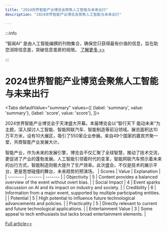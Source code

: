 ```yaml
---
title: "2024世界智能产业博览会聚焦人工智能与未来出行"
description: "2024世界智能产业博览会聚焦人工智能与未来出行"

---
```



:::info

“智闻AI“ 是由人工智能编撰的刊物集合，确保您只获得最有价值的信息，旨在助您消除信息差，突破信息茧房的局限。  [了解更多 >>](/)

:::

# 2024世界智能产业博览会聚焦人工智能与未来出行


<Tabs
	defaultValue="summary"
	values={[
	{label: 'summary', value: 'summary'},
	{label: 'score', value: 'score'},
]}>
<TabItem value="summary">


2024世界智能产业博览会于天津盛大开幕。本届博览会以“智行天下 能动未来”为主题，深入探讨人工智能、智能网联汽车、智能制造等前沿领域。展览面积达10万平方米，设有10大展区，吸引了550家企业参展。来自49个国家的嘉宾齐聚一堂，共商智能产业发展大计。

智能产业，作为未来的发展引擎，博览会不仅汇聚了全球智慧，推动了技术交流，更促进了产业的蓬勃发展。人工智能引领着时代的变革，智能网联汽车预示着未来的出行方式，智能制造则极大提升了生产效率。此次盛会，不仅是技术的展示平台，更是思想碰撞的舞台，未来趋势的预演场。
</TabItem>
<TabItem value="score">
	| Scores     | Value   | Explanation |
	| -------- | ------- | ------- |
	| Objectivity  | 5    | Content provides a balanced overview of the event without overt bias.    |
	| Social Impact | 4     | Event sparks discussion on AI and its impact on industry and society.    |
	| Credibility    | 6    | Information from a major event, supported by multiple participating entities.    |
	| Potential    | 5    | High potential to influence future technological advancements and policies.    |
	| Practicality    | 5    | Directly relevant to current and future technological applications.    |
	| Entertainment Value    | 3    | Some appeal to tech enthusiasts but lacks broad entertainment elements.    |
</TabItem>
</Tabs>

[Full article>>](https://readhub.cn/topic/8aZ2uGAHVTt)
